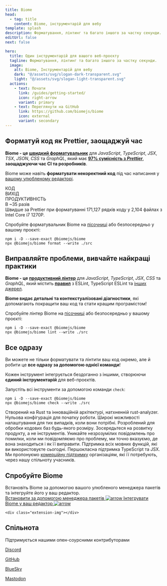 ```yaml
---
title: Biome
head:
  - tag: title
    content: Biome, інструментарій для вебу
template: splash
description: Форматування, лінтинг та багато іншого за частку секунди.
editUrl: false
next: false

hero:
  title: Один інструментарій для вашого веб-проєкту
  tagline: Форматування, лінтинг та багато іншого за частку секунди.
  image:
    alt: Biome, Інструментарій для вебу
    dark: "@/assets/svg/slogan-dark-transparent.svg"
    light: "@/assets/svg/slogan-light-transparent.svg"
  actions:
    - text: Почати
      link: /guides/getting-started/
      icon: right-arrow
      variant: primary
    - text: Переглянути на GitHub
      link: https://github.com/biomejs/biome
      icon: external
      variant: secondary
---
```



<div class="gradient"></div>
<div class="grid"></div>

<div class="hero-code">
  <h2 class="head">Форматуй код як Prettier, заощаджуй час</h2>

  **Biome - це [швидкий форматувальник](https://github.com/biomejs/biome/tree/main/benchmark#formatting)** для _JavaScript_,
  _TypeScript_, _JSX_, _TSX_, _JSON_, _CSS_ та _GraphQL_, який має **[97% сумісність з
  _Prettier_](https://console.algora.io/challenges/prettier)**, **заощаджуючи час CI та розробників**.

  Biome може навіть **форматувати некоректний код** під час написання у [вашому улюбленому редакторі](/guides/editors/first-party-extensions/).

  <div class="linter format">
    <div class="inp">
      <span>КОД</span>
      <Inputf/>
    </div>
    <div class="out">
      <span>ВИХІД</span>
      <Outputf/>
    </div>
    <div class="perf-out">
      <span>ПРОДУКТИВНІСТЬ</span>
      <div class="bench-comp">
        <div class="bench">
          <div>
            <ProgressBarContainer
              client:visible
              data={[
                {duration: 0.41, label: "Biome", color: "MediumSeaGreen"},
                {duration: 14.35, label: "Prettier", color: "IndianRed"}
              ]}
            />
          </div>
        </div>
        <div class="perf-comp">
          <div class="comp">В ~35 разів</div>
          <div class="comp-des">
            Швидше за Prettier при форматуванні 171,127 рядків коду у 2,104 файлах з Intel Core i7
            1270P.
          </div>
        </div>
      </div>
    </div>
  </div>

  Спробуйте форматувальник Biome на [пісочниці](/playground/) або безпосередньо у вашому проєкті:

  ```shell
  npm i -D --save-exact @biomejs/biome
  npx @biomejs/biome format --write ./src
  ```

</div>

<div class="hero-code">
  <h2 class="head">Виправляйте проблеми, вивчайте найкращі практики</h2>

  **Biome - це [продуктивний лінтер](https://github.com/biomejs/biome/tree/main/benchmark#linting)** для _JavaScript_,
  _TypeScript_, _JSX_, _CSS_ та _GraphQL_, який містить **[<NumberOfRules/> правил](/linter/rules/)** з ESLint,
  TypeScript ESLint та [інших джерел](/linter/rules-sources/).

  **Biome видає детальні та контекстуалізовані діагностики**, які допомагають покращити ваш код та стати кращим
  програмістом!

  <LinterExample/>

  Спробуйте лінтер Biome на [пісочниці](/playground/) або безпосередньо у вашому проєкті:

  ```shell
  npm i -D --save-exact @biomejs/biome
  npx @biomejs/biome lint --write ./src
  ```

</div>

<div class="hero-code">
  <h2 class="head">Все одразу</h2>

  Ви можете не тільки форматувати та лінтити ваш код окремо, але й робити це **все одразу за допомогою однієї команди**!

  Кожен інструмент інтегрується бездоганно з іншими, створюючи **єдиний інструментарій** для веб-проєктів.

  Запустіть всі інструменти за допомогою команди `check`:

  ```shell
  npm i -D --save-exact @biomejs/biome
  npx @biomejs/biome check --write ./src
  ```

</div>

<div class="card-cnt">

  <CardGrid>
    <Card title="Швидкий" icon="rocket">
      Створений на Rust та інноваційній архітектурі, натхненній rust-analyzer.
    </Card>
    <Card title="Простий" icon="pencil">
      Нульова конфігурація для початку роботи. Широкі можливості налаштування для
      тих випадків, коли вони потрібні.
    </Card>
    <Card title="Масштабований" icon="random">
      Розроблений для обробки кодових баз будь-якого розміру. Зосередьтеся на розвитку продукту, а не інструментів.
    </Card>
    <Card title="Дієвий та Інформативний" icon="information">
      Уникайте незрозумілих повідомлень про помилки, коли ми повідомляємо про проблему, ми точно вказуємо, де вона знаходиться і як її виправити.
    </Card>
    <Card title="З усіма необхідними функціями" icon="add-document">
      Підтримка всіх мовних функцій, які ви використовуєте сьогодні. Першокласна підтримка TypeScript та JSX.
    </Card>
    <Card title="Підтримка для підприємств" icon="phone">
      Ми пропонуємо <a href="/enterprise/">комерційну підтримку</a> організаціям, які її потребують, через нашу спільноту учасників.
    </Card>
  </CardGrid>

</div>
<div class="installation-body">
  <div class="installation">
    <div class="installation-left">
      <h2 class="head">Спробуйте Biome</h2>
      <div class="installation-description">
        Встановіть Biome за допомогою вашого улюбленого менеджера пакетів та інтегруйте його у ваш редактор.
      </div>
      <a class="installation-biome" href="/guides/getting-started/#installation">
        Встановити за допомогою менеджера пакетів
        <Image src={arrow} alt="arrow"/>
      </a>
      <a
        href="/guides/editors/first-party-extensions/"
        class="installation-extension"
      >
        Інтегрувати Biome у ваш редактор
        <Image src={arrow} alt="arrow"/>
      </a>
    </div>

    <div class="extension-img"></div>

  </div>

</div>

<AwardBanner />

<div class="community">
  <div class="community-grid"></div>
  <h2 class="head">Спільнота</h2>
  <div class="community-connect">
    <div class="community-description">
      Підтримується нашими опен-соурсними контрибуторами
    </div>
    <div class="community-links">
      <a href="https://biomejs.dev/chat" class="discord">
        <Icon name="discord" />
        <p>Discord</p>
      </a>
      <a href="https://github.com/biomejs/biome" class="github">
        <Icon name="github" />
        <p>GitHub</p>
      </a>
      <a href="https://bsky.app/profile/biomejs.dev" class="blueSky">
        <Icon name="blueSky" />
        <p>BlueSky</p>
      </a>
      <a href="https://fosstodon.org/@biomejs" class="mastodon">
        <Icon name="mastodon" />
        <p>Mastodon</p>
      </a>
    </div>
  </div>
  <div class="connect">
    <Community />
  </div>
</div>

<Sponsors title="Спонсори" />

<Netlify />
